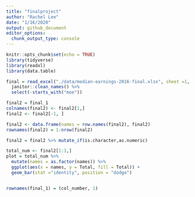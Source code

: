 ```yaml
---
title: "finalproject"
author: "Rachel Lee"
date: "1/16/2020"
output: github_document
editor_options: 
  chunk_output_type: console
---
```


```r
knitr::opts_chunk$set(echo = TRUE)
library(tidyverse)
library(readxl)
library(data.table)
```

```r
final = read_excel("./data/median-earnings-2016-final.xlsx", sheet =1, range = "A5:Q563") %>% 
  janitor::clean_names() %>% 
  select(-starts_with("moe")) 

final2 = final_1
colnames(final2) <- final2[1,]
final2 <- final2[-1, ] 

final2 <- data.frame(names = row.names(final2), final2)
rownames(final2) = 1:nrow(final2)

final2 = final2 %>% mutate_if(is.character,as.numeric)

total_num <- final2[1:3,]
plot = total_num %>% 
  mutate(names = as.factor(names)) %>% 
  ggplot(aes(x = names, y = Total, fill = Total)) +
  geom_bar(stat ="identity", position = "dodge")



```

```r
rownames(final_1) = (col_number, 1)
```


